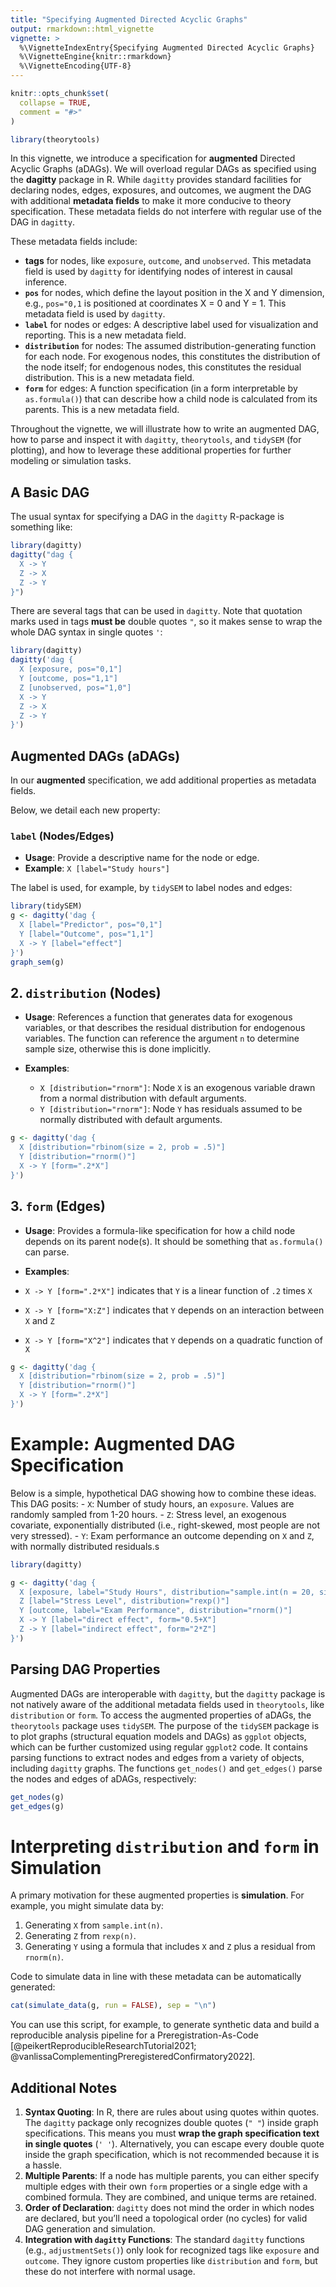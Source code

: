 ```yaml
---
title: "Specifying Augmented Directed Acyclic Graphs"
output: rmarkdown::html_vignette
vignette: >
  %\VignetteIndexEntry{Specifying Augmented Directed Acyclic Graphs}
  %\VignetteEngine{knitr::rmarkdown}
  %\VignetteEncoding{UTF-8}
---
```


```r
knitr::opts_chunk$set(
  collapse = TRUE,
  comment = "#>"
)
```

```r
library(theorytools)
```

In this vignette, we introduce a specification for **augmented** Directed Acyclic Graphs (aDAGs).
We will overload regular DAGs as specified using the **dagitty** package in R.
While `dagitty` provides standard facilities for declaring nodes, edges, exposures, and outcomes,
we augment the DAG with additional **metadata fields** to make it more conducive to theory specification.
These metadata fields do not interfere with regular use of the DAG in `dagitty`.

These metadata fields include:

- **tags** for nodes, like `exposure`, `outcome`, and `unobserved`. This metadata field is used by `dagitty` for identifying nodes of interest in causal inference.
- **`pos`** for nodes, which define the layout position in the X and Y dimension, e.g., `pos="0,1` is positioned at coordinates X = 0 and Y = 1. This metadata field is used by `dagitty`.
- **`label`** for nodes or edges: A descriptive label used for visualization and reporting. This is a new metadata field.
- **`distribution`** for nodes: The assumed distribution-generating function for each node. For exogenous nodes, this constitutes the distribution of the node itself; for endogenous nodes, this constitutes the residual distribution. This is a new metadata field.
- **`form`** for edges: A function specification (in a form interpretable by `as.formula()`) that can describe how a child node is calculated from its parents. This is a new metadata field.

Throughout the vignette, we will illustrate how to write an augmented DAG, how to parse and inspect it with `dagitty`, `theorytools`, and `tidySEM` (for plotting), and how to leverage these additional properties for further modeling or simulation tasks.

## A Basic DAG

The usual syntax for specifying a DAG in the `dagitty` R-package is something like:

```r
library(dagitty)
dagitty("dag {
  X -> Y
  Z -> X
  Z -> Y
}")
```

There are several tags that can be used in `dagitty`. Note that quotation marks used in tags **must be** double quotes `"`, so it makes sense to wrap the whole DAG syntax in single quotes `'`:

```r
library(dagitty)
dagitty('dag {
  X [exposure, pos="0,1"]
  Y [outcome, pos="1,1"]
  Z [unobserved, pos="1,0"]
  X -> Y
  Z -> X
  Z -> Y
}')
```

## Augmented DAGs (aDAGs)

In our **augmented** specification, we add additional properties as metadata fields.

Below, we detail each new property:

### `label` (Nodes/Edges)

- **Usage**: Provide a descriptive name for the node or edge.
- **Example**: `X [label="Study hours"]`

The label is used, for example, by `tidySEM` to label nodes and edges:

```r
library(tidySEM)
g <- dagitty('dag {
  X [label="Predictor", pos="0,1"]
  Y [label="Outcome", pos="1,1"]
  X -> Y [label="effect"]
}')
graph_sem(g)
```


## 2. `distribution` (Nodes)

- **Usage**: References a function that generates data for exogenous variables, or that describes the residual distribution for endogenous variables.
The function can reference the argument `n` to determine sample size, otherwise this is done implicitly.

- **Examples**:
  - `X [distribution="rnorm"]`: Node `X` is an exogenous variable drawn from a normal distribution with default arguments.
  - `Y [distribution="rnorm"]`: Node `Y` has residuals assumed to be normally distributed with default arguments.
  
```r
g <- dagitty('dag {
  X [distribution="rbinom(size = 2, prob = .5)"]
  Y [distribution="rnorm()"]
  X -> Y [form=".2*X"]
}')
```

## 3. `form` (Edges)

- **Usage**: Provides a formula-like specification for how a child node depends on its parent node(s). It should be something that `as.formula()` can parse.
- **Examples**:

* `X -> Y [form=".2*X"]` indicates that `Y` is a linear function of `.2` times `X`
* `X -> Y [form="X:Z"]` indicates that `Y` depends on an interaction between `X` and `Z`
* `X -> Y [form="X^2"]` indicates that `Y` depends on a quadratic function of `X`

```r
g <- dagitty('dag {
  X [distribution="rbinom(size = 2, prob = .5)"]
  Y [distribution="rnorm()"]
  X -> Y [form=".2*X"]
}')
```



# Example: Augmented DAG Specification

Below is a simple, hypothetical DAG showing how to combine these ideas. This DAG posits:
- `X`: Number of study hours, an `exposure`. Values are randomly sampled from 1-20 hours.
- `Z`: Stress level, an exogenous covariate, exponentially distributed (i.e., right-skewed, most people are not very stressed).
- `Y`: Exam performance an outcome depending on `X` and `Z`, with normally distributed residuals.s

```r
library(dagitty)

g <- dagitty('dag {
  X [exposure, label="Study Hours", distribution="sample.int(n = 20, size = n)"]
  Z [label="Stress Level", distribution="rexp()"]
  Y [outcome, label="Exam Performance", distribution="rnorm()"]
  X -> Y [label="direct effect", form="0.5+X"]
  Z -> Y [label="indirect effect", form="2*Z"]
}')
```


## Parsing DAG Properties

Augmented DAGs are interoperable with `dagitty`, but the `dagitty` package is not natively aware of the additional metadata fields used in `theorytools`, like `distribution` or `form`.
To access the augmented properties of aDAGs, the `theorytools` package uses `tidySEM`.
The purpose of the `tidySEM` package is to plot graphs (structural equation models and DAGs) as `ggplot` objects,
which can be further customized using regular `ggplot2` code.
It contains parsing functions to extract nodes and edges from a variety of objects, including `dagitty` graphs.
The functions `get_nodes()` and `get_edges()` parse the nodes and edges of aDAGs, respectively:

```r
get_nodes(g)
get_edges(g)
```

# Interpreting `distribution` and `form` in Simulation

A primary motivation for these augmented properties is **simulation**.
For example, you might simulate data by:

1. Generating `X` from `sample.int(n)`.
2. Generating `Z` from `rexp(n)`.
3. Generating `Y` using a formula that includes `X` and `Z` plus a residual from `rnorm(n)`.

Code to simulate data in line with these metadata can be automatically generated:

```r
cat(simulate_data(g, run = FALSE), sep = "\n")
```

You can use this script, for example, to generate synthetic data and build a reproducible analysis pipeline for a Preregistration-As-Code [@peikertReproducibleResearchTutorial2021; @vanlissaComplementingPreregisteredConfirmatory2022].

## Additional Notes

1. **Syntax Quoting**: In R, there are rules about using quotes within quotes. The `dagitty` package only recognizes double quotes (`" "`) inside graph specifications. This means you must **wrap the graph specification text in single quotes** (`' '`). Alternatively, you can escape every double quote inside the graph specification, which is not recommended because it is a hassle.
2. **Multiple Parents**: If a node has multiple parents, you can either specify multiple edges with their own `form` properties or a single edge with a combined formula. They are combined, and unique terms are retained.
3. **Order of Declaration**: `dagitty` does not mind the order in which nodes are declared, but you’ll need a topological order (no cycles) for valid DAG generation and simulation. 
4. **Integration with `dagitty` Functions**: The standard `dagitty` functions (e.g., `adjustmentSets()`) only look for recognized tags like `exposure` and `outcome`. They ignore custom properties like `distribution` and `form`, but these do not interfere with normal usage.

<!-- # Conclusion -->

<!-- By enriching your DAG specifications with the **`label`**, **`distribution`**, **`form`**, and relevant **exposure/outcome** tags, you can keep a single source of truth for both: -->
<!-- - Causal structure (as recognized by `dagitty`), and -->
<!-- - Data-generating or modeling assumptions (extra properties for simulation or advanced uses). -->

<!-- This approach reduces duplication and potential mismatches between your DAG-based causal assumptions and the code used to generate or analyze data. We hope this augmented specification pattern helps you maintain clarity and reproducibility in your causal modeling workflows. -->
